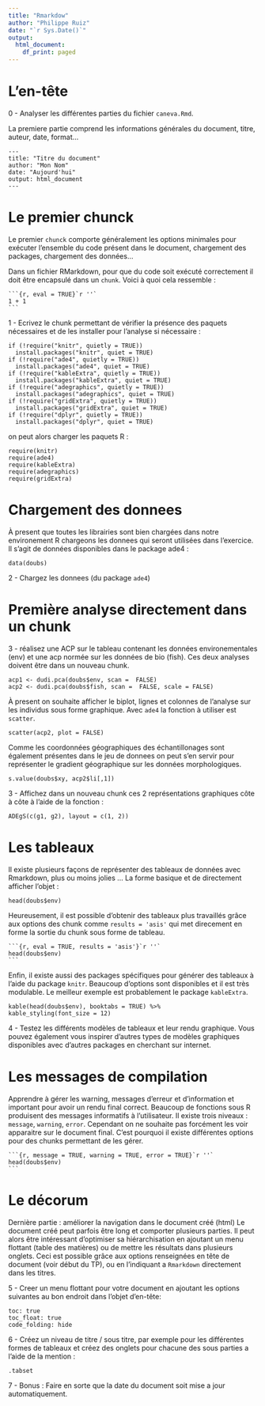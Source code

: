 ```yaml
---
title: "Rmarkdow"
author: "Philippe Ruiz"
date: "`r Sys.Date()`"
output:
  html_document:
    df_print: paged
---
```


# L'en-tête

0 - Analyser les différentes parties du fichier `caneva.Rmd`.

La premiere partie comprend les informations générales 
du document, titre, auteur, date, format...
````
---
title: "Titre du document"
author: "Mon Nom"
date: "Aujourd'hui"
output: html_document
---
````

# Le premier chunck

Le premier `chunck` comporte généralement les options minimales pour 
exécuter l'ensemble du code présent dans le document, 
chargement des packages, chargement des données...

Dans un fichier RMarkdown, pour que du code soit exécuté correctement il doit être encapsulé
dans un `chunk`. Voici à quoi cela ressemble :
````
```{r, eval = TRUE}`r ''`
1 + 1
```
````

1 - Ecrivez le chunk permettant de vérifier la présence des paquets nécessaires
et de les installer pour l'analyse si nécessaire :
````
if (!require("knitr", quietly = TRUE))
  install.packages("knitr", quiet = TRUE)
if (!require("ade4", quietly = TRUE))
  install.packages("ade4", quiet = TRUE)
if (!require("kableExtra", quietly = TRUE))
  install.packages("kableExtra", quiet = TRUE)
if (!require("adegraphics", quietly = TRUE))
  install.packages("adegraphics", quiet = TRUE)
if (!require("gridExtra", quietly = TRUE))
  install.packages("gridExtra", quiet = TRUE)
if (!require("dplyr", quietly = TRUE))
  install.packages("dplyr", quiet = TRUE)
````

on peut alors charger les paquets R :
````
require(knitr)
require(ade4)
require(kableExtra)
require(adegraphics)
require(gridExtra)
````

# Chargement des donnees 

À present que toutes les librairies sont bien chargées dans notre environement 
R chargeons les donnees qui seront utilisées dans l'exercice. Il s'agit de données
disponibles dans le package ade4 :
````
data(doubs)
````

2 - Chargez les donnees (du package `ade4`)

# Première analyse directement dans un chunk

3 - réalisez une ACP sur le tableau  contenant les données environementales (env) 
et une acp normée sur les données de bio (fish). Ces deux analyses doivent être 
dans un nouveau chunk.
````
acp1 <- dudi.pca(doubs$env, scan =  FALSE)
acp2 <- dudi.pca(doubs$fish, scan =  FALSE, scale = FALSE)
````

À present on souhaite afficher le biplot, lignes et colonnes de l'analyse sur
les individus sous forme graphique. Avec `ade4` la fonction à utiliser est `scatter`.
```` 
scatter(acp2, plot = FALSE)
````

Comme les coordonnées géographiques des échantillonages sont également présentes
dans le jeu de donnees on peut s'en servir pour représenter le gradient 
géographique sur les données morphologiques.
````
s.value(doubs$xy, acp2$li[,1])
````

3 - Affichez dans un nouveau chunk ces 2 représentations graphiques côte à côte
à l'aide de la fonction :
````
ADEgS(c(g1, g2), layout = c(1, 2))
````

# Les tableaux

Il existe plusieurs façons de représenter des tableaux 
de données avec Rmarkdown, plus ou moins jolies ...
La forme basique et de directement afficher l'objet :
````
head(doubs$env)
````

Heureusement, il est possible d'obtenir des tableaux plus travaillés grâce aux 
options des chunk comme `results = 'asis'` qui met direcement en forme la sortie
du chunk sous forme de tableau.
````
```{r, eval = TRUE, results = 'asis'}`r ''`
head(doubs$env)
```
````

Enfin, il existe aussi des packages spécifiques pour générer des tableaux à l'aide
du package `knitr`. Beaucoup d'options sont disponibles et il est très modulable.
Le meilleur exemple est probablement le package `kableExtra`.

````
kable(head(doubs$env), booktabs = TRUE) %>%
kable_styling(font_size = 12)
````

4 - Testez les différents modèles de tableaux et leur rendu graphique.
Vous pouvez également vous inspirer d'autres types de modèles graphiques disponibles
avec d'autres packages en cherchant sur internet.

# Les messages de compilation

Apprendre à gérer les warning, messages d'erreur et d'information et important pour avoir un rendu 
final correct.
Beaucoup de fonctions sous R produisent des messages informatifs à l'utilisateur.
Il existe trois niveaux : `message`, `warning`, `error`.
Cependant on ne souhaite pas forcément les voir apparaitre sur le document
final. C'est pourquoi il existe différentes options pour des chunks permettant 
de les gérer.
````
```{r, message = TRUE, warning = TRUE, error = TRUE}`r ''`
head(doubs$env)
```
````

# Le décorum

Dernière partie : améliorer la navigation dans le document créé (html)
Le document créé peut parfois être long et comporter plusieurs parties.
Il peut alors être intéressant d'optimiser sa hiérarchisation en ajoutant
un menu flottant (table des matières) ou de mettre les résultats dans plusieurs
onglets.
Ceci est possible grâce aux options renseignées en tête de document (voir début du TP),
ou en l'indiquant a `Rmarkdown` directement dans les titres.

5 - Creer un menu flottant pour votre document en ajoutant les options suivantes au
bon endroit dans l'objet d'en-tête:
````
toc: true
toc_float: true
code_folding: hide
````

6 - Créez un niveau de titre / sous titre, par exemple pour les différentes formes
de tableaux et créez des onglets pour chacune des sous parties
a l'aide de la mention :
````
{.tabset}
````

7 - Bonus : Faire en sorte que la date du document soit mise a jour automatiquement.
